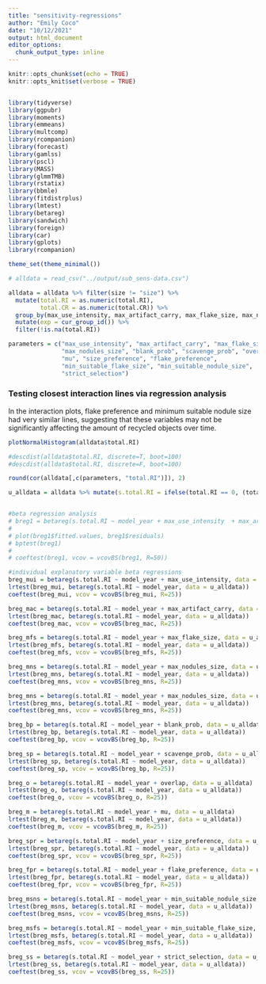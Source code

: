 ```yaml
---
title: "sensitivity-regressions"
author: "Emily Coco"
date: "10/12/2021"
output: html_document
editor_options: 
  chunk_output_type: inline
---
```


```r
knitr::opts_chunk$set(echo = TRUE)
knitr::opts_knit$set(verbose = TRUE)


library(tidyverse)
library(ggpubr)
library(moments)
library(emmeans)
library(multcomp)
library(rcompanion)
library(forecast)
library(gamlss)
library(pscl)
library(MASS)
library(glmmTMB)
library(rstatix)
library(bbmle)
library(fitdistrplus)
library(lmtest)
library(betareg)
library(sandwich)
library(foreign)
library(car)
library(gplots)
library(rcompanion)

theme_set(theme_minimal())

# alldata = read_csv("../output/sub_sens-data.csv")

alldata = alldata %>% filter(size != "size") %>%
  mutate(total.RI = as.numeric(total.RI), 
         total.CR = as.numeric(total.CR)) %>%
  group_by(max_use_intensity, max_artifact_carry, max_flake_size, max_nodules_size, blank_prob, scavenge_prob, overlap, mu, size_preference, flake_preference, min_suitable_flake_size, min_suitable_nodule_size, strict_selection) %>%
  mutate(exp = cur_group_id()) %>%
  filter(!is.na(total.RI))

parameters = c("max_use_intensity", "max_artifact_carry", "max_flake_size",
               "max_nodules_size", "blank_prob", "scavenge_prob", "overlap",
               "mu", "size_preference", "flake_preference",
               "min_suitable_flake_size", "min_suitable_nodule_size",
               "strict_selection")


```


### Testing closest interaction lines via regression analysis
In the interaction plots, flake preference and minimum suitable nodule size had very similar lines, suggesting that these variables may not be significantly affecting the amount of recycled objects over time. 

```r

plotNormalHistogram(alldata$total.RI)

#descdist(alldata$total.RI, discrete=T, boot=100)
#descdist(alldata$total.RI, discrete=F, boot=100)

round(cor(alldata[,c(parameters, "total.RI")]), 2)

```

```r

u_alldata = alldata %>% mutate(s.total.RI = ifelse(total.RI == 0, (total.RI + 0.0001), total.RI)) %>% mutate(s.total.RI = ifelse(s.total.RI == 1, (s.total.RI - 0.0001), s.total.RI))


#beta regression analysis
# breg1 = betareg(s.total.RI ~ model_year + max_use_intensity  + max_artifact_carry + max_flake_size + max_nodules_size + blank_prob + scavenge_prob + overlap + mu + size_preference + flake_preference + min_suitable_flake_size + min_suitable_nodule_size + strict_selection , data=u_alldata)
# 
# plot(breg1$fitted.values, breg1$residuals)
# bptest(breg1)
# 
# coeftest(breg1, vcov = vcovBS(breg1, R=50))

#individual explanatory variable beta regressions
breg_mui = betareg(s.total.RI ~ model_year + max_use_intensity, data = u_alldata)
lrtest(breg_mui, betareg(s.total.RI ~ model_year, data = u_alldata))
coeftest(breg_mui, vcov = vcovBS(breg_mui, R=25))

breg_mac = betareg(s.total.RI ~ model_year + max_artifact_carry, data = u_alldata)
lrtest(breg_mac, betareg(s.total.RI ~ model_year, data = u_alldata))
coeftest(breg_mac, vcov = vcovBS(breg_mac, R=25))

breg_mfs = betareg(s.total.RI ~ model_year + max_flake_size, data = u_alldata)
lrtest(breg_mfs, betareg(s.total.RI ~ model_year, data = u_alldata))
coeftest(breg_mfs, vcov = vcovBS(breg_mfs, R=25))

breg_mns = betareg(s.total.RI ~ model_year + max_nodules_size, data = u_alldata)
lrtest(breg_mns, betareg(s.total.RI ~ model_year, data = u_alldata))
coeftest(breg_mns, vcov = vcovBS(breg_mns, R=25))

breg_mns = betareg(s.total.RI ~ model_year + max_nodules_size, data = u_alldata)
lrtest(breg_mns, betareg(s.total.RI ~ model_year, data = u_alldata))
coeftest(breg_mns, vcov = vcovBS(breg_mns, R=25))

breg_bp = betareg(s.total.RI ~ model_year + blank_prob, data = u_alldata)
lrtest(breg_bp, betareg(s.total.RI ~ model_year, data = u_alldata))
coeftest(breg_bp, vcov = vcovBS(breg_bp, R=25))

breg_sp = betareg(s.total.RI ~ model_year + scavenge_prob, data = u_alldata)
lrtest(breg_sp, betareg(s.total.RI ~ model_year, data = u_alldata))
coeftest(breg_sp, vcov = vcovBS(breg_bp, R=25))

breg_o = betareg(s.total.RI ~ model_year + overlap, data = u_alldata)
lrtest(breg_o, betareg(s.total.RI ~ model_year, data = u_alldata))
coeftest(breg_o, vcov = vcovBS(breg_o, R=25))

breg_m = betareg(s.total.RI ~ model_year + mu, data = u_alldata)
lrtest(breg_m, betareg(s.total.RI ~ model_year, data = u_alldata))
coeftest(breg_m, vcov = vcovBS(breg_m, R=25))

breg_spr = betareg(s.total.RI ~ model_year + size_preference, data = u_alldata)
lrtest(breg_spr, betareg(s.total.RI ~ model_year, data = u_alldata))
coeftest(breg_spr, vcov = vcovBS(breg_spr, R=25))

breg_fpr = betareg(s.total.RI ~ model_year + flake_preference, data = u_alldata)
lrtest(breg_fpr, betareg(s.total.RI ~ model_year, data = u_alldata))
coeftest(breg_fpr, vcov = vcovBS(breg_fpr, R=25))

breg_msns = betareg(s.total.RI ~ model_year + min_suitable_nodule_size, data = u_alldata)
lrtest(breg_msns, betareg(s.total.RI ~ model_year, data = u_alldata))
coeftest(breg_msns, vcov = vcovBS(breg_msns, R=25))

breg_msfs = betareg(s.total.RI ~ model_year + min_suitable_flake_size, data = u_alldata)
lrtest(breg_msfs, betareg(s.total.RI ~ model_year, data = u_alldata))
coeftest(breg_msfs, vcov = vcovBS(breg_msfs, R=25))

breg_ss = betareg(s.total.RI ~ model_year + strict_selection, data = u_alldata)
lrtest(breg_ss, betareg(s.total.RI ~ model_year, data = u_alldata))
coeftest(breg_ss, vcov = vcovBS(breg_ss, R=25))

```

